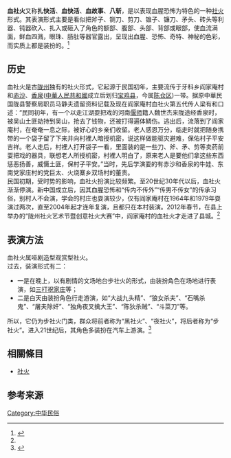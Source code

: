'''血社火'''又称'''扎快活'''、'''血快活'''、'''血故事'''、'''八斩'''，是以表现血腥恐怖为特色的一种[[社火|社火]]形式。其表演形式主要是看似把斧子、铡刀、剪刀、锥子、镰刀、矛头、砖头等利器、钝器砍入、扎入或砸入了角色的额部、腹部、头部、背部或眼部，使血流满面，鲜血四溅，眼珠、肠肚等器官露出，呈现出血腥、恐怖、奇特、神秘的色彩，而实质上都是装扮的。<ref name="#1"> {{Cite book | author =陇州社火协会| title =陇州社火大典 | location =西安 | publisher =陕西人民美术出版社 | date = 2004年1月 | pages =59| ISBN =978-7-5368-2980-0| accessdate =2017年2月3日 | url = | language =   | quote =  }} </ref>

==历史==
血社火是古[[陇州|陇州]]独有的社火形式，它起源于民国初年，主要流传于牙科乡阎家庵村和[[赤沙|赤沙]]、[[香泉|香泉]]([[中華人民共和國|中華人民共和國]]成立后划归[[宝鸡县|宝鸡县]]，今属[[陈仓区|陈仓区]])一带。据原中華民国陇县警察局职员马静夫遗留资料记载及现在阎家庵村血社火第五代传人梁有和口述：“民同初年，有一个以走江湖耍把戏的河南[[偃师|偃师]]籍人魏世杰来陇途经香泉时，被吴山土匪劫持到吴山，抢去了钱物，还被打得遍体鳞伤。逃出后，流落到了阎家庵村，在奄奄一息之际，被好心的乡亲们收留。老人感恩万分，临走时就把随身携带的一个袋子留了下来并向村裡人暗授机密，说这样做能驱灾避难，保佑村子平安吉祥。老人走后，村裡人打开袋子一看，里面装的是一些刀、斧、矛、剪等卖药前耍把戏的器具，联想老人所授机密，村裡人明白了，原来老人是要他们拿这些东西惩恶扬善，威慑土匪，保村子平安。”当时，先后学演耍的有赤沙和香泉的牛娃、东南党家庄村的党巨太、火烧寨乡双场村的董贵。<br />
民国初期，受时势的影响，血社火扮演比较频繁。至20世纪30年代以后，血社火渐渐停演。新中国成立后，因其血腥恐怖和“传内不传外”“传男不传女”的传承习俗，别村人不会演，学会的村庄也耍演较少，仅有阎家庵村在1964年和1979年耍演过两次，直至2004年起才连年复演，且都只在本村装演。2012年春节，在县上举办的“陇州社火艺术节暨创意社火大赛”中，阎家庵村的血社火才走进了县城。<ref name="#1"/>

== 表演方法 ==
血社火属哑剧造型观赏型社火。<br />
过去，装演形式有二：
* 一是在晚上，以有剧情的文场地台步社火的形式，由装扮角色在场地进行表演，如[[三打祝家庄|三打祝家庄]]等；
* 二是白天由装扮角色行走游演，如“大战九头精”、“狼女杀夫”、“石嘴杀鬼”、“屠夫除奸”、“独角夜叉擒大王”、“陈狄杀贼”、“斗菜刀”等。
所以，它仍为步社火门类，群众将前者称为“黑社火”、“夜社火”，将后者称为“步社火”。进入21世纪后，其角色多装扮在汽车上游演。<ref> {{Cite book | author =陇州社火协会| title =陇州社火大典 | location =西安 | publisher =陕西人民美术出版社 | date = 2004年1月 | pages =60| ISBN =978-7-5368-2980-0| accessdate =2017年2月3日 | url = | language =   | quote =  }} </ref>

== 相關條目 ==
*[[社火|社火]]

== 参考来源 ==
{{Reflist|30em}}

[[Category:中华民俗|Category:中华民俗]]